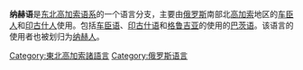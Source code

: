 {{Unreferenced|time=2020-09-02T08:41:53+00:00}}
'''纳赫语'''是[[东北高加索语系|东北高加索语系]]的一个语言分支，主要由[[俄罗斯|俄罗斯]]南部北[[高加索|高加索]]地区的[[车臣人|车臣人]]和[[印古什人|印古什人]]使用。包括[[车臣语|车臣语]]、[[印古什语|印古什语]]和[[格鲁吉亚|格鲁吉亚]]的{{le|巴茨人|Bats people}}使用的[[巴茨语|巴茨语]]。该语言的使用者也被划归为[[纳赫人|纳赫人]]。

[[Category:東北高加索諸語言|Category:東北高加索諸語言]]
[[Category:俄罗斯语言|Category:俄罗斯语言]]